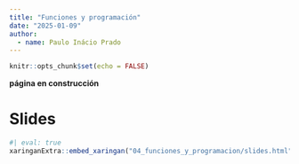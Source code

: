 ```yaml
---
title: "Funciones y programación"
date: "2025-01-09" 
author:
  - name: Paulo Inácio Prado
---
```


```r
knitr::opts_chunk$set(echo = FALSE)
```
**página en construcción**

# Slides

```r
#| eval: true
xaringanExtra::embed_xaringan("04_funciones_y_programacion/slides.html")
```

